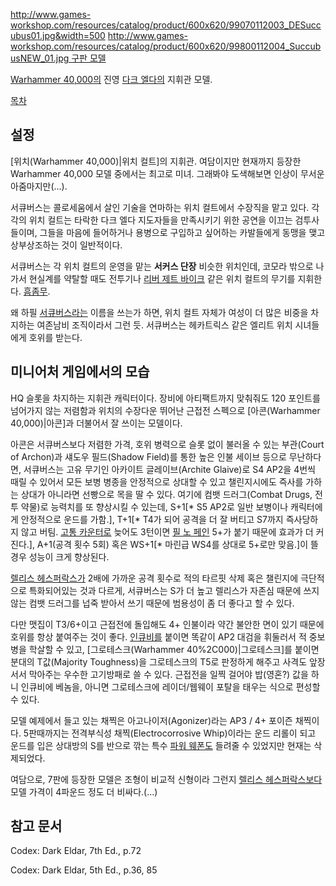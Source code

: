 {{{+1 '''Succubus'''}}}

http://www.games-workshop.com/resources/catalog/product/600x620/99070112003_DESuccubus01.jpg&width=500
[[http://www.games-workshop.com/resources/catalog/product/600x620/99800112004_SuccubusNEW_01.jpg 구판 모델]]

[[Warhammer 40,000]]의 진영 [[다크 엘다]]의 지휘관 모델.

[[목차]]

== 설정 ==
[위치(Warhammer 40,000)|위치 컬트]의 지휘관. 여담이지만 현재까지 등장한 Warhammer 40,000 모델 중에서는 최고로 미녀. 그래봐야 도색해보면 인상이 무서운 아줌마지만(...).

서큐버스는 콜로세움에서 살인 기술을 연마하는 위치 컬트에서 수장직을 맡고 있다. 각각의 위치 컬트는 타락한 다크 엘다 지도자들을 만족시키기 위한 공연을 이끄는 검투사들이며, 그들을 마음에 들어하거나 용병으로 구입하고 싶어하는 카발들에게 동맹을 맺고 상부상조하는 것이 일반적이다. 

서큐버스는 각 위치 컬트의 운영을 맡는 '''서커스 단장''' 비슷한 위치인데, 코모라 밖으로 나가서 현실계를 약탈할 때도 전투기나 [[리버 제트 바이크]] 같은 위치 컬트의 무기를 지휘한다. [[흠좀무]]. 

왜 하필 [[서큐버스]]라는 이름을 쓰는가 하면, 위치 컬트 자체가 여성이 더 많은 비중을 차지하는 여존남비 조직이라서 그런 듯. 서큐버스는 헤카트릭스 같은 엘리트 위치 시녀들에게 호위를 받는다.

== 미니어처 게임에서의 모습 ==
HQ 슬롯을 차지하는 지휘관 캐릭터이다. 장비에 아티팩트까지 맞춰줘도 120 포인트를 넘어가지 않는 저렴함과 위치의 수장다운 뛰어난 근접전 스펙으로 [아콘(Warhammer 40,000)|아콘]과 더불어서 잘 쓰이는 모델이다.

아콘은 서큐버스보다 저렴한 가격, 호위 병력으로 슬롯 없이 불러올 수 있는 부관(Court of Archon)과 섀도우 필드(Shadow Field)를 통한 높은 인불 세이브 등으로 무난하다면, 서큐버스는 고유 무기인 아카이트 글레이브(Archite Glaive)로 S4 AP2을 4번씩 때릴 수 있어서 모든 보병 병종을 안정적으로 상대할 수 있고 챌린지시에도 즉사를 가하는 상대가 아니라면 선빵으로 목을 딸 수 있다. 여기에 컴뱃 드러그(Combat Drugs, 전투 약물)로 능력치를 또 향상시킬 수 있는데, S+1[* S5 AP2로 일반 보병이나 캐릭터에게 안정적으로 운드를 가함.], T+1[* T4가 되어 공격을 더 잘 버티고 S7까지 즉사당하지 않고 버팀. [[고통 카운터]]로 늦어도 3턴이면 [[필 노 페인]] 5+가 붙기 때문에 효과가 더 커진다.], A+1(공격 횟수 5회) 혹은 WS+1[* 마린급 WS4를 상대로 5+로만 맞음.]이 뜰 경우 성능이 크게 향상된다.

[[렐리스 헤스퍼락스]]가 2배에 가까운 공격 횟수로 적의 타르핏 삭제 혹은 챌린지에 극단적으로 특화되어있는 것과 다르게, 서큐버스는 S가 더 높고 렐리스가 자존심 때문에 쓰지 않는 컴뱃 드러그를 넙죽 받아서 쓰기 때문에 범용성이 좀 더 좋다고 할 수 있다.

다만 맷집이 T3/6+이고 근접전에 돌입해도 4+ 인불이라 약간 불안한 면이 있기 때문에 호위를 항상 붙여주는 것이 좋다. [[인큐비]]를 붙이면 똑같이 AP2 대검을 휘둘러서 적 중보병을 학살할 수 있고, [그로테스크(Warhammer 40%2C000)|그로테스크]를 붙이면 분대의 T값(Majority Toughness)을 그로테스크의 T5로 판정하게 해주고 사격도 앞장서서 막아주는 우수한 고기방패로 쓸 수 있다. 근접전을 일찍 걸어야 밥(영혼?) 값을 하니 인큐비에 베놈을, 아니면 그로테스크에 레이더/웹웨이 포탈을 태우는 식으로 편성할 수 있다.

모델 예제에서 들고 있는 채찍은 아고나이저(Agonizer)라는 AP3 / 4+ 포이즌 채찍이다. 5판때까지는 전격부식성 채찍(Electrocorrosive Whip)이라는 운드 리롤이 되고 운드를 입은 상대방의 S를 반으로 깎는 특수 [[파워 웨폰]]도 들려줄 수 있었지만 현재는 삭제되었다.

여담으로, 7판에 등장한 모델은 조형이 비교적 신형이라 그런지 [[렐리스 헤스퍼락스]]보다 모델 가격이 4파운드 정도 더 비싸다.(...)

== 참고 문서 ==
Codex: Dark Eldar, 7th Ed., p.72

Codex: Dark Eldar, 5th Ed., p.36, 85
